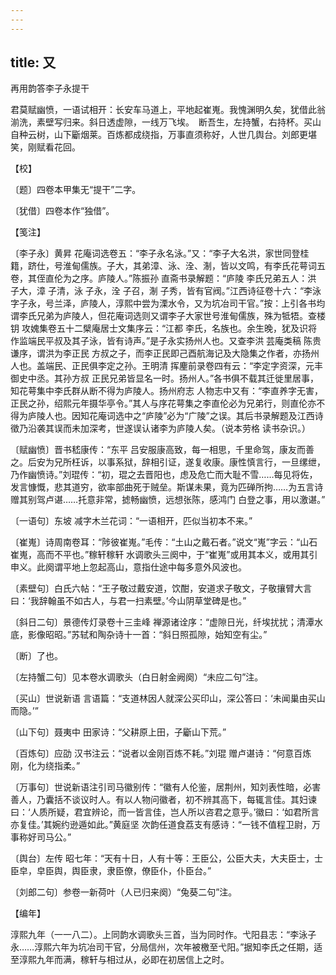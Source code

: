 ```yaml
---
---
---
```

title: 又
---



再用韵答李子永提干





君莫赋幽愤，一语试相开：长安车马道上，平地起崔嵬。我愧渊明久矣，犹借此翁湔洗，素壁写归来。斜日透虚隙，一线万飞埃。　断吾生，左持蟹，右持杯。买山自种云树，山下斸烟莱。百炼都成绕指，万事直须称好，人世几舆台。刘郎更堪笑，刚赋看花回。





【校】


〔题〕四卷本甲集无“提干”二字。

〔犹借〕四卷本作“独借”。





【笺注】


〔李子永〕黄昇 花庵词选卷五：“李子永名泳。”又：“李子大名洪，家世同登桂籍，跻仕，号淮甸儒族。子大，其弟漳、泳、洤、淛，皆以文鸣，有李氏花萼词五卷，其侄直伦为之序。庐陵人。”陈振孙 直斋书录解题：“庐陵 李氏兄弟五人：洪 子大，漳 子清，泳 子永，洤 子召，淛 子秀，皆有官阀。”江西诗征卷十六：“李泳字子永，号兰泽，庐陵人，淳熙中尝为溧水令，又为坑冶司干官。”按：上引各书均谓李氏兄弟为庐陵人，但花庵词选则又谓李子大家世号淮甸儒族，殊为牴牾。查楼钥 攻媿集卷五十二檗庵居士文集序云：“江都 李氏，名族也。余生晚，犹及识将作监端民平叔及其子泳，皆有诗声。”是子永实扬州人也。又查李洪 芸庵类稿 陈贵谦序，谓洪为李正民 方叔之子，而李正民即己酉航海记及大隐集之作者，亦扬州人也。盖端民、正民俱李定之孙。王明清 挥麈前录卷四有云：“李定字资深，元丰御史中丞。其孙方叔 正民兄弟皆显名一时。扬州人。”各书俱不载其迁徙里居事，知花萼集中李氏群从断不得为庐陵人。扬州府志 人物志中又有：“李直养字无害，正民之孙，绍熙元年摄华亭令。”其人与序花萼集之李直伦必为兄弟行，则直伦亦不得为庐陵人也。因知花庵词选中之“庐陵”必为“广陵”之误。其后书录解题及江西诗徵乃沿袭其误而未加深考，世遂误认诸李为庐陵人矣。（说本劳格 读书杂识。）

〔赋幽愤〕晋书嵇康传：“东平 吕安服康高致，每一相思，千里命驾，康友而善之。后安为兄所枉诉，以事系狱，辞相引证，遂复收康。康性慎言行，一旦缧绁，乃作幽愤诗。”刘琨传：“初，琨之去晋阳也，虑及危亡而大耻不雪……每见将佐，发言慷慨，悲其道穷，欲率部曲死于贼垒。斯谋未果，竟为匹䃅所拘……为五言诗赠其别驾卢谌……托意非常，摅畅幽愤，远想张陈，感鸿门 白登之事，用以激谌。”

〔一语句〕东坡 减字木兰花词：“一语相开，匹似当初本不来。”

〔崔嵬〕诗周南卷耳：“陟彼崔嵬。”毛传：“土山之戴石者。”说文“嵬”字云：“山石崔嵬，高而不平也。”稼轩稼轩 水调歌头三阕中，于“崔嵬”或用其本义，或用其引申义。此阕谓平地上忽起高山，意指仕途中每多意外风波也。

〔素壁句〕白氏六帖：“王子敬过戴安道，饮酣，安道求子敬文，子敬攘臂大言曰：‘我辞翰虽不如古人，与君一扫素壁。’今山阴草堂碑是也。”

〔斜日二句〕景德传灯录卷十三圭峰 禅源诸诠序：“虚隙日光，纤埃扰扰；清潭水底，影像昭昭。”苏轼和陶杂诗十一首：“斜日照孤隙，始知空有尘。”

〔断〕了也。

〔左持蟹二句〕见本卷水调歌头（白日射金阙阕）“未应二句”注。

〔买山〕世说新语 言语篇：“支道林因人就深公买印山，深公答曰：‘未闻巢由买山而隐。’”

〔山下句〕聂夷中 田家诗：“父耕原上田，子斸山下荒。”

〔百炼句〕应劭 汉书注云：“说者以金刚百炼不耗。”刘琨 赠卢谌诗：“何意百炼刚，化为绕指柔。”

〔万事句〕世说新语注引司马徽别传：“徽有人伦鉴，居荆州，知刘表性暗，必害善人，乃囊括不谈议时人。有以人物问徽者，初不辨其高下，每辄言佳。其妇谏曰：‘人质所疑，君宜辨论，而一皆言佳，岂人所以咨君之意乎。’徽曰：‘如君所言亦复佳。’其婉约逊遁如此。”黄庭坚 次韵任道食荔支有感诗：“一钱不值程卫尉，万事称好司马公。”

〔舆台〕左传 昭七年：“天有十日，人有十等：王臣公，公臣大夫，大夫臣士，士臣皁，皁臣舆，舆臣隶，隶臣僚，僚臣仆，仆臣台。”

〔刘郎二句〕参卷一新荷叶（人已归来阕）“兔葵二句”注。





【编年】


淳熙九年（一一八二）。上同韵水调歌头三首，当为同时作。弋阳县志：“李泳子永……淳熙六年为坑冶司干官，分局信州，次年被檄至弋阳。”据知李氏之任期，适至淳熙九年而满，稼轩与相过从，必即在初居信上之时。